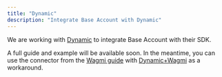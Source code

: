 ```yaml
---
title: "Dynamic"
description: "Integrate Base Account with Dynamic"
---
```



We are working with [Dynamic](https://www.dynamic.xyz/) to integrate Base Account with their SDK.

A full guide and example will be available soon.
In the meantime, you can use the connector from the [Wagmi guide](/base-account/framework-integrations/nextjs-with-wagmi)
with [Dynamic+Wagmi](https://www.dynamic.xyz/docs/react-sdk/using-wagmi) as a workaround.


